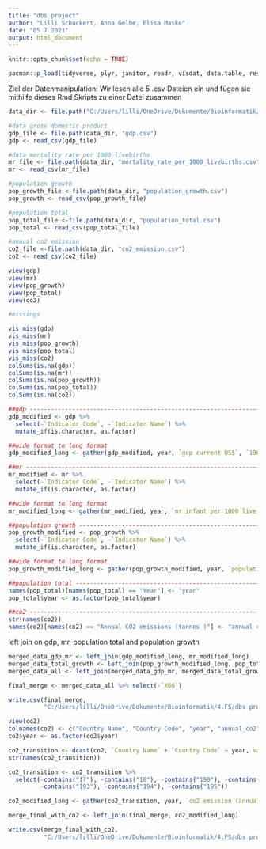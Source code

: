 ---
title: "dbs project"
author: "Lilli Schuckert, Anna Gelbe, Elisa Maske"
date: "05 7 2021"
output: html_document
---

```{r setup, include=FALSE}
knitr::opts_chunk$set(echo = TRUE)

pacman::p_load(tidyverse, plyr, janitor, readr, visdat, data.table, reshape2)
```

Ziel der Datenmanipulation:
  Wir lesen alle 5 .csv Dateien ein und fügen sie mithilfe dieses Rmd Skripts zu einer Datei zusammen

```{r .csv_data}

data_dir <- file.path("C:/Users/lilli/OneDrive/Dokumente/Bioinformatik/4.FS/dbs project")

#data gross domestic product
gdp_file <- file.path(data_dir, "gdp.csv")
gdp <- read_csv(gdp_file)

#data mortality rate per 1000 livebirths
mr_file <- file.path(data_dir, "mortality_rate_per_1000_livebirths.csv")
mr <- read_csv(mr_file)

#population growth
pop_growth_file <-file.path(data_dir, "population_growth.csv")
pop_growth <- read_csv(pop_growth_file)

#population total
pop_total_file <-file.path(data_dir, "population_total.csv")
pop_total <- read_csv(pop_total_file)

#annual co2 emission
co2_file <-file.path(data_dir, "co2_emission.csv")
co2 <- read_csv(co2_file)

```


```{r overview missing values}

view(gdp)
view(mr)
view(pop_growth)
view(pop_total)
view(co2)

#missings

vis_miss(gdp)
vis_miss(mr)
vis_miss(pop_growth)
vis_miss(pop_total)
vis_miss(co2)
colSums(is.na(gdp))
colSums(is.na(mr))
colSums(is.na(pop_growth))
colSums(is.na(pop_total))
colSums(is.na(co2))

```


```{r data manipulation}

##gdp --------------------------------------------------------------------------
gdp_modified <- gdp %>% 
  select(-`Indicator Code`, -`Indicator Name`) %>% 
  mutate_if(is.character, as.factor)

##wide format to long format
gdp_modified_long <- gather(gdp_modified, year, `gdp current US$`, `1960`:`2020`, factor_key = TRUE)

##mr ---------------------------------------------------------------------------
mr_modified <- mr %>% 
  select(-`Indicator Code`, -`Indicator Name`) %>% 
  mutate_if(is.character, as.factor)

##wide format to long format
mr_modified_long <- gather(mr_modified, year, `mr infant per 1000 live births`, `1960`:`2020`, factor_key = TRUE)

##population growth ------------------------------------------------------------
pop_growth_modified <- pop_growth %>% 
  select(-`Indicator Code`, -`Indicator Name`) %>% 
  mutate_if(is.character, as.factor)

##wide format to long format
pop_growth_modified_long <- gather(pop_growth_modified, year, `population growth (annual %)`, `1960`:`2020`, factor_key = TRUE)

##population total -------------------------------------------------------------
names(pop_total)[names(pop_total) == "Year"] <- "year"
pop_total$year <- as.factor(pop_total$year)

##co2 --------------------------------------------------------------------------
str(names(co2))
names(co2)[names(co2) == "Annual CO2 emissions (tonnes )"] <- "annual co2"

```

left join on gdp, mr, population total and population growth

```{r}

merged_data_gdp_mr <- left_join(gdp_modified_long, mr_modified_long)
merged_data_total_growth <- left_join(pop_growth_modified_long, pop_total)
merged_data_all <- left_join(merged_data_gdp_mr, merged_data_total_growth)

final_merge <- merged_data_all %>% select(-`X66`)

write.csv(final_merge,
          "C:/Users/lilli/OneDrive/Dokumente/Bioinformatik/4.FS/dbs project/final_merge_csv.csv")

```


```{r co2 merge}

view(co2)
colnames(co2) <- c("Country Name", "Country Code", "year", "annual_co2")
co2$year <- as.factor(co2$year)

co2_transition <- dcast(co2, `Country Name` + `Country Code` ~ year, value.var = "annual_co2")
str(names(co2_transition))

co2_transition <- co2_transition %>% 
  select(-contains("17"), -contains("18"), -contains("190"), -contains("191"), -contains("192"),
         -contains("193"), -contains("194"), -contains("195"))

co2_modified_long <- gather(co2_transition, year, `co2 emission (annual in tonnes)`, `1960`:`2016`, factor_key = TRUE)

merge_final_with_co2 <- left_join(final_merge, co2_modified_long)

write.csv(merge_final_with_co2,
          "C:/Users/lilli/OneDrive/Dokumente/Bioinformatik/4.FS/dbs project/all_csv_merged.csv")
```


